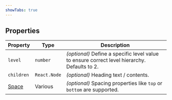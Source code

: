 ```yaml
---
showTabs: true
---
```


## Properties

| Property                                    | Type         | Description                                                                                  |
| ------------------------------------------- | ------------ | -------------------------------------------------------------------------------------------- |
| `level`                                     | `number`     | _(optional)_ Define a specific level value to ensure correct level hierarchy. Defaults to 2. |
| `children`                                  | `React.Node` | _(optional)_ Heading text / contents.                                                        |
| [Space](/uilib/components/space/properties) | Various      | _(optional)_ Spacing properties like `top` or `bottom` are supported.                        |
